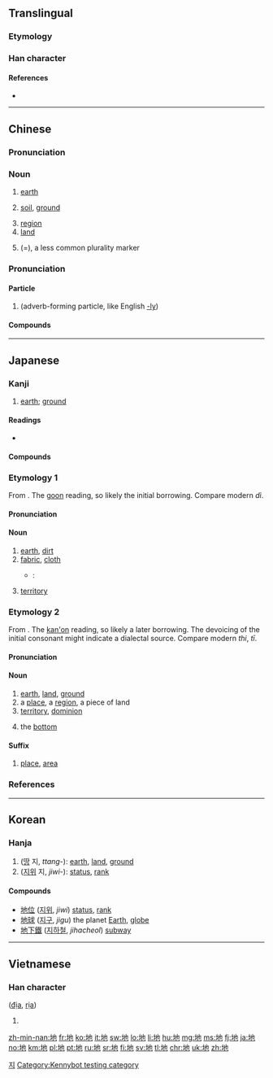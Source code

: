 ==Translingual==
{{stroke order|type=animate}}

===Etymology===
{{Han compound|土|也|c1=s|c2=p|t1=earth|ls=psc}}

===Han character===
{{Han char|rn=32|rad=土|as=03|sn=6|four=44112|canj=GPD|ids=⿰土也}}

====References====
* {{Han ref|kx=0224.060|dkj=04890|dj=0456.080|hdz=10420.120|uh=5730|ud=22320|bh=A661|bd=42593}}

----

==Chinese==
{{zh-forms}}

===Pronunciation===
{{zh-pron
|m=dì
|c=dei6,deng6
|h=pfs=thi
|md=dê
|mn=tè/tē/toē/tī
|mn_note=tē/toē/tī are literary
|w=3di
|mc=y
|oc=y
|ma=y
|cat=n}}

===Noun===
{{zh-noun}}

# {{label|zh|Beginning Mandarin|sort=di4}} [[earth]]
# {{label|zh|Beginning Mandarin|sort=di4}} [[soil]], [[ground]]
#: {{zh-usex|這 匹 馬 倒 在 地 上，不 住 地{de} 蹬達。|The horse collapsed on the floor, but carried on kicking.}}
# [[region]]
# [[land]]
# {{label|zh|Cantonese}} (={{zh-l|嘅}}), a less common plurality marker

===Pronunciation===
{{zh-pron
|m=de,di
|m_note=di is used in poetry, songs
|c=dei6-2
|ma=y
|cat=particle}}

====Particle====
{{zh-particle}}

# {{label|zh|Beginning Mandarin}} (adverb-forming particle, like English [[-ly]])
#: {{zh-usex|很 快 地|very quickly}}

====Compounds====
{{der5
|{{zh-l|草地}}
|{{zh-l|地板}}
|{{zh-l|地磅}}
|{{zh-l|地標}}
|{{zh-l|地表}}
|{{zh-l|地表水}}
|{{zh-l|地鱉}}
|{{zh-l|地波}}
|{{zh-l|地步}}
|{{zh-l|地財}}
|{{zh-l|地磁}}
|{{zh-l|地磁赤道}}
|{{zh-l|地磁極}}
|{{zh-l|地產}}
|{{zh-l|地場}}
|{{zh-l|地朝}}
|{{zh-l|地秤}}
|{{zh-l|地大物博}}
|{{zh-l|地帶}}
|{{zh-l|地道}}
|{{zh-l|地點}}
|{{zh-l|地方}}
|{{zh-l|地方兒}}
|{{zh-l|地方病}}
|{{zh-l|地方主義}}
|{{zh-l|地府}}
|{{zh-l|地光}}
|{{zh-l|隄埂}}
|{{zh-l|隄埂兒}}
|{{zh-l|地滾球}}
|{{zh-l|地核}}
|{{zh-l|地黃}}
|{{zh-l|地積}}
|{{zh-l|地基}}
|{{zh-l|地極}}
|{{zh-l|地價}}
|{{zh-l|地角}}
|{{zh-l|地角天涯}}
|{{zh-l|地腳}}
|{{zh-l|地窖}}
|{{zh-l|地纜}}
|{{zh-l|地理}}
|{{zh-l|地裂}}
|{{zh-l|地靈人傑}}
|{{zh-l|地漏}}
|{{zh-l|地幔}}
|{{zh-l|地貌}}
|{{zh-l|地面}}
|{{zh-l|地氣}}
|{{zh-l|地殼}}
|{{zh-l|地懃}}
|{{zh-l|地球}}
|{{zh-l|地球儀}}
|{{zh-l|地區}}
|{{zh-l|地權}}
|{{zh-l|地券}}
|{{zh-l|地兒}}
|{{zh-l|地熱}}
|{{zh-l|地煞}}
|{{zh-l|地上}}
|{{zh-l|地毯}}
|{{zh-l|地鐵}}
|{{zh-l|地圖}}
|{{zh-l|地位}}
|{{zh-l|地下}}
|{{zh-l|地形}}
|{{zh-l|地學}}
|{{zh-l|地衣}}
|{{zh-l|地榆}}
|{{zh-l|地獄}}
|{{zh-l|地域}}
|{{zh-l|地租}}
|{{zh-l|地照}}
|{{zh-l|地震}}
|{{zh-l|地震波}}
|{{zh-l|地震儀}}
|{{zh-l|地震震級}}
|{{zh-l|地支}}
|{{zh-l|地址}}
|{{zh-l|地志}}
|{{zh-l|地質}}
|{{zh-l|地軸}}
|{{zh-l|地主}}
|{{zh-l|地獄}}
|{{zh-l|土地}}
}}

----

==Japanese==

===Kanji===
{{ja-kanji|grade=2|rs=土03}}

# [[earth]]; [[ground]]

====Readings====
* {{ja-readings
|goon=[[じ]] (ji), {{qualifier|historical}} [[ぢ]] (di)
|kanon=[[ち]] (chi)
|kun=[[つち]] (tsuchi)
|nanori=[[どま]] (doma)
}}

====Compounds====
{{der-top|Compounds}}
{{der3
|{{ja-r|土地|とち}}: [[ground]], [[land]]
|{{ja-r|意地悪|いじわる}}
|{{ja-r|地球|ちきゅう}}
|{{ja-r|地底|ちてい}}
|{{ja-r|地理|ちり}}
|{{ja-r|地盤|ちばん}}
|{{ja-r|地位|ちい}}
|{{ja-r|地域|ちいき}}
|{{ja-r|地下|ちか}}
|{{ja-r|地学|ちがく}}
|{{ja-r|地球|ちきゅう}}
|{{ja-r|地区|ちく}}
|{{ja-r|地形|ちけい}}
|{{ja-r|地上|ちじょう}}
|{{ja-r|地租|ちそ}}
|{{ja-r|地点|ちてん}}
|{{ja-r|地主|じぬし}}
|{{ja-r|地表|ちひょう}}
|{{ja-r|地方|ちほう}}
|{{ja-r|地震|じしん}}
|{{ja-r|天地|てんち}}: heaven and earth
|{{ja-r|天變地異|てんぺん ち.い}}: [[turmoil]] throughout heaven and earth
|{{ja-r|現在地|げんざいち}}: current location, you are here
}}
{{der-bottom}}

===Etymology 1===
{{ja-kanjitab|じ|yomi=o}}
From {{etyl|ltc|ja|sort=じ}} {{m|zh|地|tr=dij<sup>H</sup>}}. The [[呉音#Japanese|goon]] reading, so likely the initial borrowing. Compare modern {{etyl|cmn|-}} ''dì''.

====Pronunciation====
{{ja-pron|yomi=go|じ|acc=1|acc_ref=DJR|acc2=0|acc2_ref=DJR}}

====Noun====
{{ja-noun|じ|hhira=ぢ}}

# [[earth]], [[dirt]]
# [[fabric]], [[cloth]]
#* {{RQ:Botchan}}:
#*: {{ja-usex|いくらか薄い'''地'''には相違なくっても暑いには極ってる。|いくら か うすい '''じ''' に は そうい なくって も あつい に は きまってる。|However thin the '''cloth''', flannel is flannel and must have been pretty warm at that time of the year.}}
# {{context|game of go|lang=ja|sort=し'}} [[territory]]

===Etymology 2===
{{ja-kanjitab|ち|yomi=o}}
From {{etyl|ltc|ja|sort=ち}} {{m|zh|地|tr=dij<sup>H</sup>}}. The [[漢音#Japanese|kan'on]] reading, so likely a later borrowing. The devoicing of the initial consonant might indicate a dialectal source. Compare modern {{etyl|hak|-}} ''thi'', {{etyl|nan|-}} ''tī''.

====Pronunciation====
{{ja-pron|yomi=ko|ち|acc=1|acc_ref=DJR}}

====Noun====
{{ja-noun|ち}}

# [[earth]], [[land]], [[ground]]
# a [[place]], a [[region]], a piece of land
# [[territory]], [[dominion]]
# {{qualifier|of a crate, etc.}} the [[bottom]]

====Suffix====
{{ja-pos|ち|suffix}}

# [[place]], [[area]]

===References===
<references/>

----

==Korean==

===Hanja===
{{ko-hanja|hangeul=지|mr=chi|eumhun=땅|ehrv=ttang|ehmr=ttang|ehy=ttang}}

# ([[땅]] 지, ''ttang-''): [[earth]], [[land]], [[ground]]
# ([[지위]] 지, ''jiwi-''): [[status]], [[rank]]

====Compounds====
* [[地位]] ([[지위]], ''jiwi'') [[status]], [[rank]]
* [[地球]] ([[지구]], ''jigu'') the planet [[Earth]], [[globe]]
* [[地下鐵]] ([[지하철]], ''jihacheol'') [[subway]]

[[Category:Hanja readings|지]]

----

==Vietnamese==

===Han character===
{{vi-hantu|rs=土03}} ([[địa]], [[rịa]])

# {{defn|lang=vi|sort=土03}}

[[Category:Kennybot testing category]]

[[zh-min-nan:地]]
[[fr:地]]
[[ko:地]]
[[it:地]]
[[sw:地]]
[[lo:地]]
[[li:地]]
[[hu:地]]
[[mg:地]]
[[ms:地]]
[[fj:地]]
[[ja:地]]
[[no:地]]
[[km:地]]
[[pl:地]]
[[pt:地]]
[[ru:地]]
[[sr:地]]
[[fi:地]]
[[sv:地]]
[[tl:地]]
[[chr:地]]
[[uk:地]]
[[zh:地]]